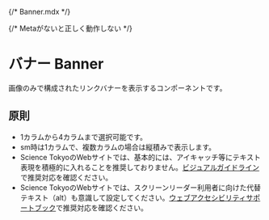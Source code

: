 {/* Banner.mdx */}


{/* Metaがないと正しく動作しない */}

<Meta title="Banner" of={BannerStories} />

# バナー Banner

画像のみで構成されたリンクバナーを表示するコンポーネントです。

## 原則

- 1カラムから4カラムまで選択可能です。
- sm時は1カラムで、複数カラムの場合は縦積みで表示します。
- Science TokyoのWebサイトでは、基本的には、アイキャッチ等にテキスト表現を積極的に入れることを推奨しておりません。<a href="https://design-system.isct.ac.jp/ja/documents/visual-guidelines/production-points/eye-catch/" target="_blank">ビジュアルガイドライン</a>で推奨対応を確認ください。
- Science TokyoのWebサイトでは、スクリーンリーダー利用者に向けた代替テキスト（alt）も意識して設定してください。<a href="https://design-system.isct.ac.jp/ja/documents/web-accessibility-support-book/content/images/" target="_blank">ウェブアクセシビリティサポートブック</a>で推奨対応を確認ください。

<Stories />
